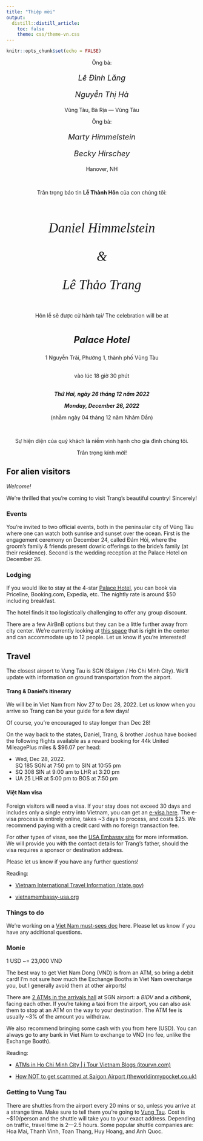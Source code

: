 ```yaml
---
title: "Thiệp mời"
output: 
  distill::distill_article:
    toc: false
    theme: css/theme-vn.css
---
```


```r
knitr::opts_chunk$set(echo = FALSE)
```

<center>
<div class="wrapper">
<div>
Ông bà:

<p style="font-size:20px; font-style:italic">
*Lê Đình Lăng*
</p>
<p style="font-size:20px; font-style:italic">
*Nguyễn Thị Hà*
</p>
Vũng Tàu, Bà Rịa — Vũng Tàu 
</div>
<div>
Ông bà:

<p style="font-size:20px; font-style:italic">
*Marty Himmelstein*
</p>
<p style="font-size:20px; font-style:italic">
*Becky Hirschey*
</p>
Hanover, NH
</div>
</div>


<br>

Trân trọng báo tin **Lễ Thành Hôn** của con chúng tôi:


<div class="adjust-line-height">
<br>
<p style="font-family: 'Mea Culpa'; font-size:35px; font-style:italic">
*Daniel Himmelstein*
</p>

<p style="font-family: 'Mea Culpa'; font-size:35px; font-style:italic">
&
</p>
<p style="font-family: 'Mea Culpa'; font-size:35px; font-style:italic">
*Lê Thảo Trang*
</p>
</div>

<br>
Hôn lễ sẽ được cử hành tại/
The celebration will be at 
<div class="adjust-line-height-small">
<br>
<p style="font-size:24px; font-style:italic">
**Palace Hotel**
</p>
1 Nguyễn Trãi, Phường 1, thành phố Vũng Tàu
<br>
</div>
<br>
vào lúc 18 giờ 30 phút
<div class="adjust-line-height-small">
<br>
**_Thứ Hai, ngày 26 tháng 12 năm 2022_**

**_Monday, December 26, 2022_**

(nhằm ngày 04 tháng 12 năm Nhâm Dần)
</div>
<br>

Sự hiện diện của quý khách là niềm vinh hạnh cho gia đình chúng tôi.

Trân trọng kính mời!

</center>

## For alien visitors

*Welcome!*

We're thrilled that you're coming to visit Trang's beautiful country!
Sincerely!

### Events

You're invited to two official events,
both in the peninsular city of Vũng Tàu where one can watch both sunrise and sunset over the ocean.
First is the engagement ceremony on December 24, called Đám Hỏi,
where the groom's family & friends present dowric offerings to the bride's family
(at their residence).
Second is the wedding reception at the Palace Hotel on December 26.

### Lodging

If you would like to stay at the 4-star [Palace Hotel](https://goo.gl/maps/mbVEmU1ok68hXiRw7),
you can book via Priceline, Booking.com, Expedia, etc.
The nightly rate is around $50 including breakfast.

<aside>
The hotel finds it too logistically challenging to offer any group discount.
</aside>

There are a few AirBnB options but they can be a little further away from city center.
We're currently looking at [this space](https://www.airbnb.com/rooms/48702865)
that is right in the center and can accommodate up to 12 people.
Let us know if you're interested!

## Travel

The closest airport to Vung Tau is SGN (Saigon / Ho Chi Minh City).
We'll update with information on ground transportation from the airport.

#### Trang & Daniel's itinerary 

We will be in Viet Nam from Nov 27 to Dec 28, 2022.
Let us know when you arrive so Trang can be your guide for a few days!

<aside>
Of course, you're encouraged to stay longer than Dec 28!
</aside>

On the way back to the states, Daniel, Trang, & brother Joshua have booked the following flights
available as a reward booking for 44k United MileagePlus miles & $96.07 per head:

- Wed, Dec 28, 2022.  
  SQ 185 SGN at 7:50 pm to SIN at 10:55 pm
- SQ 308 SIN at 9:00 am to LHR at 3:20 pm
- UA 25 LHR at 5:00 pm to BOS at 7:50 pm

#### Việt Nam visa

Foreign visitors will need a visa.
If your stay does not exceed 30 days and includes only a single entry into Vietnam,
you can get an [e-visa here](https://evisa.xuatnhapcanh.gov.vn/en_US/web/guest/khai-thi-thuc-dien-tu/cap-thi-thuc-dien-tu).
The e-visa process is entirely online, takes ~3 days to process, and costs $25.
We recommend paying with a credit card with no foreign transaction fee. 

For other types of visas, see the [USA Embassy site](https://vietnamembassy-usa.org/consular/visa-application-process) for more information.
We will provide you with the contact details for Trang's father,
should the visa requires a sponsor or destination address.

Please let us know if you have any further questions!

Reading:

- [Vietnam International Travel Information (state.gov)](https://travel.state.gov/content/travel/en/international-travel/International-Travel-Country-Information-Pages/Vietnam.html#/)

- [vietnamembassy-usa.org](https://vietnamembassy-usa.org/consular/visa-application-process)

### Things to do

We're working on a [Viet Nam must-sees doc](https://docs.google.com/document/d/10TBIXHtapfQSFwOBlhvAMOuZdbCAjRRfFHmfg3lmbMc/edit?usp=sharing) here.
Please let us know if you have any additional questions.

### Monie

1 USD ~= 23,000 VND

The best way to get Viet Nam Dong (VND) is from an ATM, so bring a debit card!
I'm not sure how much the Exchange Booths in Viet Nam overcharge you, but I generally avoid them at other airports!

There are [2 ATMs in the arrivals hall](https://www.theworldinmypocket.co.uk/how-not-to-get-scammed-at-saigon-ho-chi-minh-city-airport/) at SGN airport: a _BIDV_ and a _citibank_, facing each other.
If you're taking a taxi from the airport, you can also ask them to stop at an ATM on the way to your destination.
The ATM fee is usually ~3% of the amount you withdraw.

We also recommend bringing some cash with you from here (USD).
You can always go to any bank in Viet Nam to exchange to VND
(no fee, unlike the Exchange Booth).
<!-- # TODO: check with mum on this -->

Reading:

- [ATMs in Ho Chi Minh City | i Tour Vietnam Blogs (itourvn.com)](https://www.itourvn.com/blog/is-it-easy-to-get-money-out-of-atms-in-ho-chi-minh-city)

- [How NOT to get scammed at Saigon Airport (theworldinmypocket.co.uk)](https://www.theworldinmypocket.co.uk/how-not-to-get-scammed-at-saigon-ho-chi-minh-city-airport/)

### Getting to Vung Tau

There are shuttles from the airport every 20 mins or so, unless you arrive at a strange time.
Make sure to tell them you're going to [Vung Tau](https://youtu.be/gld41YRCqC0).
Cost is ~$10/person and the shuttle will take you to your exact address.
Depending on traffic, travel time is 2—2.5 hours.
Some popular shuttle companies are: Hoa Mai, Thanh Vinh, Toan Thang, Huy Hoang, and Anh Quoc.


